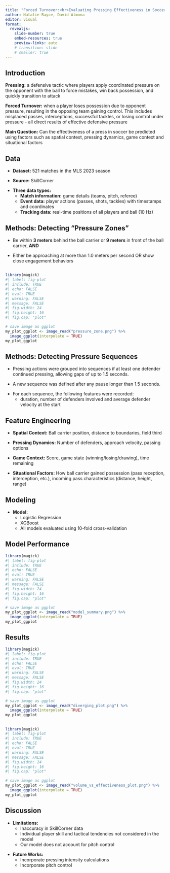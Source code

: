 ```yaml
---
title: "Forced Turnover:<br>Evaluating Pressing Effectiveness in Soccer"
author: Natalie Rayce, David Almona
editor: visual
format:
  revealjs:
    slide-number: true
    embed-resources: true
    preview-links: auto
    # transition: slide
    # smaller: true
---
```


## Introduction

::: fragment
**Pressing:** a defensive tactic where players apply coordinated pressure on the opponent with the ball to force mistakes, win back possession, and quickly transition to attack
:::

::: fragment
**Forced Turnover:** when a player loses possession due to opponent pressure, resulting in the opposing team gaining control. This includes misplaced passes, interceptions, successful tackles, or losing control under pressure - all direct results of effective defensive pressure
:::

::: fragment
**Main Question:** Can the effectiveness of a press in soccer be predicted using factors such as spatial context, pressing dynamics, game context and situational factors
:::

## Data

::: fragment
-   **Dataset:** 521 matches in the MLS 2023 season
:::

::: fragment
-   **Source:** SkillCorner
:::

::: fragment
-   **Three data types:**
    -   **Match information:** game details (teams, pitch, referee)
    -   **Event data:** player actions (passes, shots, tackles) with timestamps and coordinates
    -   **Tracking data:** real-time positions of all players and ball (10 Hz)
:::

## Methods: Detecting "Pressure Zones"

::: fragment
-   Be within **3 meters** behind the ball carrier or **9 meters** in front of the ball carrier, **AND**
:::


::: fragment
-   Either be approaching at more than 1.0 meters per second OR show close engagement behaviors
:::

##

```r
library(magick)
#| label: fig-plot
#| include: TRUE
#| echo: FALSE
#| eval: TRUE
#| warning: FALSE
#| message: FALSE
#| fig.width: 24
#| fig.height: 16
#| fig.cap: "plot"

# save image as ggplot
my_plot_ggplot <- image_read("pressure_zone.png") %>% 
  image_ggplot(interpolate = TRUE)
my_plot_ggplot
```

## Methods: Detecting Pressure Sequences

::: fragment
-   Pressing actions were grouped into sequences if at least one defender continued pressing, allowing gaps of up to 1.5 seconds.
:::

::: fragment
-   A new sequence was defined after any pause longer than 1.5 seconds.
:::

::: fragment
-   For each sequence, the following features were recorded:
    -   duration, number of defenders involved and average defender velocity at the start
:::

## Feature Engineering

::: fragment
-   **Spatial Context:** Ball carrier position, distance to boundaries, field third
:::

::: fragment
-   **Pressing Dynamics:** Number of defenders, approach velocity, passing options
:::

::: fragment
-   **Game Context:** Score, game state (winning/losing/drawing), time remaining
:::

::: fragment
-   **Situational Factors:** How ball carrier gained possession (pass reception, interception, etc.), incoming pass characteristics (distance, height, range)
:::

## Modeling

::: fragment
- **Model:**  
  - Logistic Regression  
  - XGBoost  
  - All models evaluated using 10-fold cross-validation
:::

## Model Performance

```r
library(magick)
#| label: fig-plot
#| include: TRUE
#| echo: FALSE
#| eval: TRUE
#| warning: FALSE
#| message: FALSE
#| fig.width: 24
#| fig.height: 16
#| fig.cap: "plot"

# save image as ggplot
my_plot_ggplot <- image_read("model_summary.png") %>% 
  image_ggplot(interpolate = TRUE)
my_plot_ggplot
```

## Results

```r
library(magick)
#| label: fig-plot
#| include: TRUE
#| echo: FALSE
#| eval: TRUE
#| warning: FALSE
#| message: FALSE
#| fig.width: 24
#| fig.height: 16
#| fig.cap: "plot"

# save image as ggplot
my_plot_ggplot <- image_read("diverging_plot.png") %>% 
  image_ggplot(interpolate = TRUE)
my_plot_ggplot
```
##
```r
library(magick)
#| label: fig-plot
#| include: TRUE
#| echo: FALSE
#| eval: TRUE
#| warning: FALSE
#| message: FALSE
#| fig.width: 24
#| fig.height: 16
#| fig.cap: "plot"

# save image as ggplot
my_plot_ggplot <- image_read("volume_vs_effectiveness_plot.png") %>% 
  image_ggplot(interpolate = TRUE)
my_plot_ggplot
```

## Discussion

::: fragment
-   **Limitations:**
    -   Inaccuracy in SkillCorner data
    -   Individual player skill and tactical tendencies not considered in the model
    -   Our model does not account for pitch control
    
:::

::: fragment
-   **Future Works:**
    -   Incorporate pressing intensity calculations
    -   Incorporate pitch control
    
:::